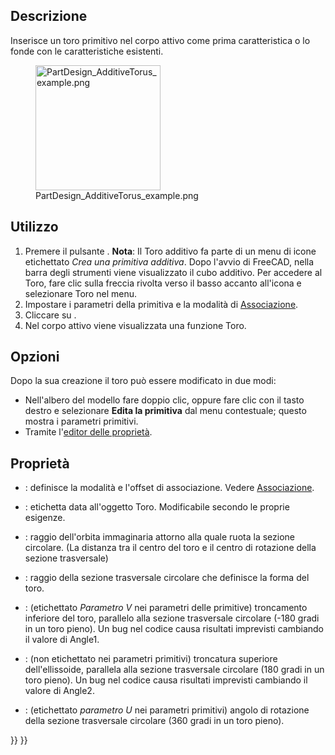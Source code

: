 <languages/>

{{Docnav/it
|[[PartDesign_AdditiveEllipsoid/it|Ellissoide additivo]]
|[[PartDesign_AdditivePrism/it|Prisma additivo]]
|[[PartDesign_Workbench/it|PartDesign]]
|IconL=PartDesign_AdditiveEllipsoid.svg
|IconR=PartDesign_AdditivePrism.svg
|IconC=Workbench_PartDesign.svg
}}

{{GuiCommand/it
|Name=PartDesign AdditiveTorus
|Name/it=Toro additivo
|MenuLocation=Part Design → Crea una primitiva additiva → Toro
|Workbenches=[[PartDesign_Workbench/it|PartDesign]]
|Version=0.17
|SeeAlso=[[PartDesign_CompPrimitiveAdditive/it|Primitiva additiva]], [[PartDesign_SubtractiveTorus/it|Toro sottrattivo]]
}}

<span id="Description"></span>
==Descrizione==

Inserisce un toro primitivo nel corpo attivo come prima caratteristica o lo fonde con le caratteristiche esistenti.

[[File:PartDesign_AdditiveTorus_example.png|200px]]

<span id="Usage"></span>
==Utilizzo==

<div class="mw-translate-fuzzy">
# Premere il pulsante {{Button|[[Image:PartDesign AdditiveTorus.png|24px]] '''Toro additivo'''}}. '''Nota''': Il Toro additivo fa parte di un menu di icone etichettato ''Crea una primitiva additiva''. Dopo l'avvio di FreeCAD, nella barra degli strumenti viene visualizzato il cubo additivo. Per accedere al Toro, fare clic sulla freccia rivolta verso il basso accanto all'icona e selezionare Toro nel menu.
# Impostare i parametri della primitiva e la modalità di [[Part_EditAttachment/it|Associazione]].
# Cliccare su {{Button|OK}}.
# Nel corpo attivo viene visualizzata una funzione Toro.
</div>

<span id="Options"></span>
== Opzioni ==

Dopo la sua creazione il toro può essere modificato in due modi:
* Nell'albero del modello fare doppio clic, oppure fare clic con il tasto destro e selezionare '''Edita la primitiva''' dal menu contestuale; questo mostra i parametri primitivi.
* Tramite l'[[Property editor/it|editor delle proprietà]].

<span id="Properties"></span>
== Proprietà ==

* {{PropertyData/it|Attachment}}: definisce la modalità e l'offset di associazione. Vedere [[Part_EditAttachment/it|Associazione]].
* {{PropertyData/it|Label}}: etichetta data all'oggetto Toro. Modificabile secondo le proprie esigenze.
* {{PropertyData/it|Radius1}}: raggio dell'orbita immaginaria attorno alla quale ruota la sezione circolare. (La distanza tra il centro del toro e il centro di rotazione della sezione trasversale)
* {{PropertyData/it|Radius2}}: raggio della sezione trasversale circolare che definisce la forma del toro.
* {{PropertyData/it|Angle1}}: (etichettato '' Parametro V '' nei parametri delle primitive) troncamento inferiore del toro, parallelo alla sezione trasversale circolare (-180 gradi in un toro pieno). Un bug nel codice causa risultati imprevisti cambiando il valore di Angle1.
* {{PropertyData/it|Angle2}}: (non etichettato nei parametri primitivi) troncatura superiore dell'ellissoide, parallela alla sezione trasversale circolare (180 gradi in un toro pieno). Un bug nel codice causa risultati imprevisti cambiando il valore di Angle2.
* {{PropertyData/it|Angle3}}: (etichettato '' parametro U '' nei parametri primitivi) angolo di rotazione della sezione trasversale circolare (360 gradi in un toro pieno).


{{Docnav/it
|[[PartDesign_AdditiveEllipsoid/it|Ellissoide additivo]]
|[[PartDesign_AdditivePrism/it|Prisma additivo]]
|[[PartDesign_Workbench/it|PartDesign]]
|IconL=PartDesign_AdditiveEllipsoid.svg
|IconR=PartDesign_AdditivePrism.svg
|IconC=Workbench_PartDesign.svg
}}

{{PartDesign_Tools_navi{{#translation:}}}}
{{Userdocnavi{{#translation:}}}}